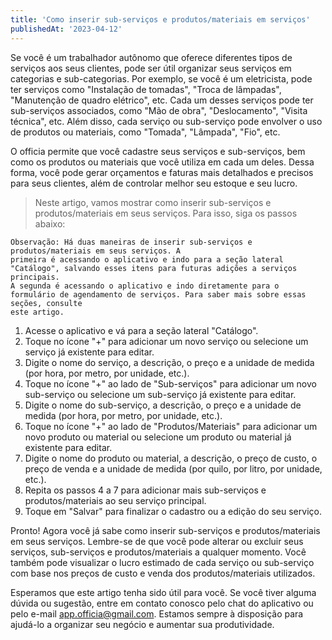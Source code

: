 ```yaml
---
title: 'Como inserir sub-serviços e produtos/materiais em serviços'
publishedAt: '2023-04-12'
---
```


Se você é um trabalhador autônomo que oferece diferentes tipos de serviços aos seus clientes, pode
ser útil organizar seus serviços em categorias e sub-categorias. Por exemplo, se você é um
eletricista, pode ter serviços como "Instalação de tomadas", "Troca de lâmpadas", "Manutenção de
quadro elétrico", etc. Cada um desses serviços pode ter sub-serviços associados, como "Mão de obra",
"Deslocamento", "Visita técnica", etc. Além disso, cada serviço ou sub-serviço pode envolver o uso
de produtos ou materiais, como "Tomada", "Lâmpada", "Fio", etc.

O officia permite que você cadastre seus serviços e sub-serviços, bem como os produtos ou materiais
que você utiliza em cada um deles. Dessa forma, você pode gerar orçamentos e faturas mais detalhados
e precisos para seus clientes, além de controlar melhor seu estoque e seu lucro.

> Neste artigo, vamos mostrar como inserir sub-serviços e produtos/materiais em seus serviços. Para
> isso, siga os passos abaixo:

```
Observação: Há duas maneiras de inserir sub-serviços e produtos/materiais em seus serviços. A
primeira é acessando o aplicativo e indo para a seção lateral "Catálogo", salvando esses itens para futuras adições a serviços principais.
A segunda é acessando o aplicativo e indo diretamente para o formulário de agendamento de serviços. Para saber mais sobre essas seções, consulte
este artigo.
```

1. Acesse o aplicativo e vá para a seção lateral "Catálogo".
2. Toque no ícone "+" para adicionar um novo serviço ou selecione um serviço já existente para
   editar.
3. Digite o nome do serviço, a descrição, o preço e a unidade de medida (por hora, por metro, por
   unidade, etc.).
4. Toque no ícone "+" ao lado de "Sub-serviços" para adicionar um novo sub-serviço ou selecione um
   sub-serviço já existente para editar.
5. Digite o nome do sub-serviço, a descrição, o preço e a unidade de medida (por hora, por metro,
   por unidade, etc.).
6. Toque no ícone "+" ao lado de "Produtos/Materiais" para adicionar um novo produto ou material ou
   selecione um produto ou material já existente para editar.
7. Digite o nome do produto ou material, a descrição, o preço de custo, o preço de venda e a unidade
   de medida (por quilo, por litro, por unidade, etc.).
8. Repita os passos 4 a 7 para adicionar mais sub-serviços e produtos/materiais ao seu serviço
   principal.
9. Toque em "Salvar" para finalizar o cadastro ou a edição do seu serviço.

Pronto! Agora você já sabe como inserir sub-serviços e produtos/materiais em seus serviços.
Lembre-se de que você pode alterar ou excluir seus serviços, sub-serviços e produtos/materiais a
qualquer momento. Você também pode visualizar o lucro estimado de cada serviço ou sub-serviço com
base nos preços de custo e venda dos produtos/materiais utilizados.

Esperamos que este artigo tenha sido útil para você. Se você tiver alguma dúvida ou sugestão, entre
em contato conosco pelo chat do aplicativo ou pelo e-mail app.officia@gmail.com. Estamos sempre à
disposição para ajudá-lo a organizar seu negócio e aumentar sua produtividade.
